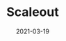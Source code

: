 ---
title: Scaleout
tag: DePIN
status: publish
date: 2021-03-19
slug: IoTeX and Scaleout are partnering to enable trusted, end-to-end machine learning and the first "Initial Model Offerings" (IMO)
website: https://scaleoutsystems.com
twitter:
logo: /img/Scaleout.png
featured_img: https://wp.gcap1.iotex.io/wp-content/uploads/2021/03/Scaleout.png
telegram:
---